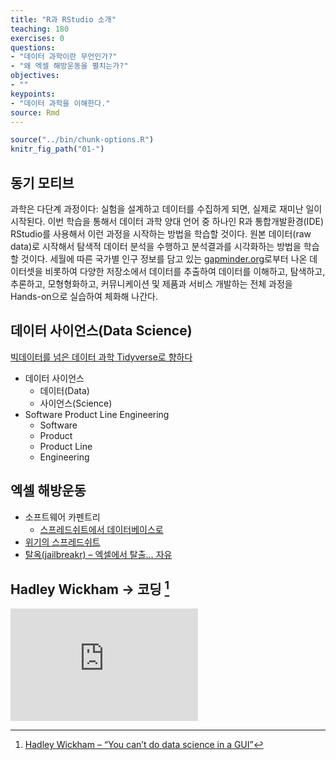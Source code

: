 ```yaml
---
title: "R과 RStudio 소개"
teaching: 180
exercises: 0
questions:
- "데이터 과학이란 무언인가?"
- "왜 엑셀 해방운동을 펼치는가?"
objectives:
- ""
keypoints:
- "데이터 과학을 이해한다."
source: Rmd
---
```


```r
source("../bin/chunk-options.R")
knitr_fig_path("01-")
```


## 동기 모티브 {#data-science}

과학은 다단계 과정이다: 실험을 설계하고 데이터를 수집하게 되면, 실제로 재미난 일이 시작된다.
이번 학습을 통해서 데이터 과학 양대 언어 중 하나인 R과 통합개발환경(IDE) RStudio를 사용해서 이런 과정을 시작하는 방법을 학습할 것이다.
원본 데이터(raw data)로 시작해서 탐색적 데이터 분석을 수행하고 분석결과를 시각화하는 방법을 학습할 것이다.
세월에 따른 국가별 인구 정보를 담고 있는 [gapminder.org](https://www.gapminder.org)로부터 나온 데이터셋을 비롯하여 다양한 저장소에서 
데이터를 추출하여 데이터를 이해하고, 탐색하고, 추론하고, 모형형화하고, 커뮤니케이션 및 제품과 서비스 개발하는 전체 과정을 Hands-on으로 실습하여 체화해 나간다.

## 데이터 사이언스(Data Science) {#data-science-intro}

[빅데이터를 넘은 데이터 과학 Tidyverse로 향하다](https://statkclee.github.io/ds-authoring/ds_maso_tidyverse.html)

- 데이터 사이언스
    - 데이터(Data)
    - 사이언스(Science)
- Software Product Line Engineering
    - Software
    - Product
    - Product Line
    - Engineering

## 엑셀 해방운동 {#data-science-excel}

- 소프트웨어 카펜트리 
    - [스프레드쉬트에서 데이터베이스로](http://statkclee.github.io/capstone-novice-spreadsheet-biblio/)
- [위기의 스프레드쉬트](https://statkclee.github.io/data-science/ds-why-not-excel.html)    
- [탈옥(jailbreakr) – 엑셀에서 탈출… 자유](https://statkclee.github.io/data-science/ds-xls.html)

## Hadley Wickham &rarr; 코딩 [^gui-coding] {#data-science-excel}

[^gui-coding]: [Hadley Wickham – “You can't do data science in a GUI”](https://www.youtube.com/watch?v=cpbtcsGE0OA)

<iframe width="300" height="180" src="https://www.youtube.com/embed/cpbtcsGE0OA" frameborder="0" allow="accelerometer; autoplay; encrypted-media; gyroscope; picture-in-picture" allowfullscreen></iframe>



